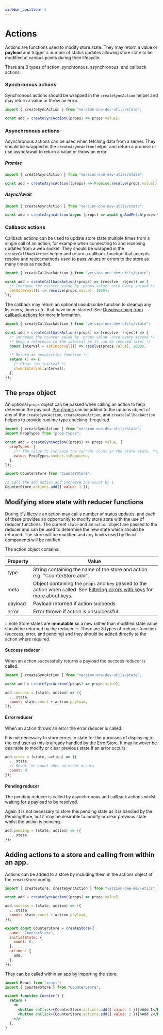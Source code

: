 ```yaml
---
sidebar_position: 3
---
```


# Actions

Actions are functions used to modify store state.
They may return a value or **payload** and trigger a number of status updates allowing store state to be modified at various points during their lifecycle.

There are 3 types of action: synchronous, asynchronous, and callback actions.

### Synchronous actions

Synchronous actions should be wrapped in the `createSyncAction` helper and may return a value or throw an error.

```javascript
import { createSyncAction } from "version-one-dev-utils/state";

const add = createSyncAction((props) => props.value);
```

### Asynchronous actions

Asynchronous actions can be used when fetching data from a server. They should be wrapped in the `createAsyncAction` helper
and return a promise or use async/await to return a value or throw an error.

##### Promise

```javascript
import { createAsyncAction } from "version-one-dev-utils/state";

const add = createAsyncAction((props) => Promise.resolve(props.value));
```

##### Async/Await

```javascript
import { createAsyncAction } from "version-one-dev-utils/state";

const add = createAsyncAction(async (props) => await goAndFetch(props.value));
```

### Callback actions

Callback actions can be used to update store state multiple times from a single call of an action, for example when connecting to and receiving updates from a web socket.
They should be wrapped in the `createCallbackAction` helper and return a callback function that accepts resolve and reject methods used to pass values or errors to the store as many times as needed.

```javascript
import { createCallbackAction } from "version-one-dev-utils/state";

const add = createCallbackAction((props) => (resolve, reject) => {
  /* Increase the counter value by 'props.value' once every second */
  setInterval(() => resolve(props.value), 1000);
});
```

The callback may return an optional unsubscribe function to cleanup any listeners, timers etc. that have been started.
See [Unsubscribing from callback actions](unsubscribeCallbacks) for more information.

```javascript
import { createCallbackAction } from "version-one-dev-utils/state";

const add = createCallbackAction((props) => (resolve, reject) => {
  /* Increase the counter value by 'props.value' once every second */
  /* Keep a reference to the interval so it can be removed later */
  const interval = setInterval(() => resolve(props.value), 1000);

  /* Return an unsubscribe function */
  return () => {
    /* Clear the interval */
    clearInterval(interval);
  };
});
```

## The `props` object

An optional `props` object can be passed when calling an action to help determine the payload.
[PropTypes](https://reactjs.org/docs/typechecking-with-proptypes.html) can be added to the options object of any of the `createSyncAction`,
`createAsyncAction`, and `createCallbackAction` helpers to provide runtime type checking if required.

```javascript
import { createSyncAction } from "version-one-dev-utils/state";
import PropTypes from "prop-types";

const add = createSyncAction((props) => props.value, {
  propTypes: {
    /** The value to increase the current count in the store state. **/
    value: PropTypes.number.isRequired,
  },
});
```

```javascript
import CounterStore from "CounterStore";

// Call the add action and increase the count by 1
CounterStore.actions.add({ value: 1 });
```

## Modifying store state with reducer functions

During it's lifecyle an action may call a number of status updates, and each of these provides an opportunity to modify store state with the use of reducer functions.
The current `state` and an `action` object are passed to the reducer and can be used to determine the new state which should be returned.
The store will be modified and any hooks used by React components will be notified.

The action object contains:

| Property | Value                                                                                                                                                     |
| -------- | --------------------------------------------------------------------------------------------------------------------------------------------------------- |
| type     | String containing the name of the store and action e.g. "CounterStore.add".                                                                               |
| meta     | Object containing the `props` and `key` passed to the action when called. See [Filtering errors with keys](errors#filtering-by-keys) for more about keys. |
| payload  | Payload returned if action succeeds.                                                                                                                      |
| error    | Error thrown if action is unsuccessful.                                                                                                                   |

:::note
Store states are **immutable** so a new rather than modified state value should be returned by the reducer.
:::
There are 3 types of reducer function (success, error, and pending) and they should be added directly to the action where required.

#### Success reducer

When an action successfully returns a payload the success reducer is called.

```javascript
import { createSyncAction } from "version-one-dev-utils/state";

const add = createSyncAction((props) => props.value);

add.success = (state, action) => ({
  ...state,
  count: state.count + action.payload,
});
```

#### Error reducer

When an action throws an error the error reducer is called.

It is not necessary to store errors in state for the purposes of displaying to the end user as this is already handled by the ErrorStore.
It may however be desirable to modify or clear previous state if an error occurs.

```javascript
add.error = (state, action) => ({
  ...state,
  // Reset the count when an error occurs
  count: 0,
});
```

#### Pending reducer

The pending reducer is called by asynchronous and callback actions whilst waiting for a payload to be resolved.

Again it is not necessary to store this pending state as it is handled by the PendingStore, but it may be desirable to modify or clear previous state whilst the action is pending.

```javascript
add.pending = (state, action) => ({
  ...state,
});
```

## Adding actions to a store and calling from within an app.

Actions can be added to a store by including them in the actions object of the `createStore` config.

```javascript
import { createStore, createSyncAction } from "version-one-dev-utils";

const add = createSyncAction((props) => props.value);

add.success = (state, action) => ({
  ...state,
  count: state.count + action.payload,
});

export const CounterStore = createStore({
  name: "CounterStore",
  initialState: {
    count: 0,
  },
  actions: {
    add,
  },
});
```

They can be called within an app by importing the store:

```jsx
import React from "react";
import { CounterStore } from "CounterStore";

export function Counter() {
  return (
    <>
      <button onClick={CounterStore.actions.add({ value: 1 })}>Add 1</button>
      <button onClick={CounterStore.actions.add({ value: 2 })}>Add 2</button>
    </>
  );
}
```
